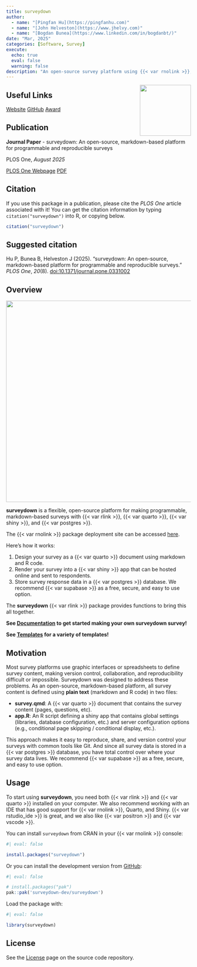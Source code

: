 ```yaml
---
title: surveydown
author:
  - name: "[Pingfan Hu](https://pingfanhu.com)"
  - name: "[John Helveston](https://www.jhelvy.com)"
  - name: "[Bogdan Bunea](https://www.linkedin.com/in/bogdanbt/)"
date: "Mar, 2025"
categories: [Software, Survey]
execute:
  echo: true
  eval: false
  warning: false
description: "An open-source survey platform using {{< var rnolink >}}, Quarto, Shiny, and PostgreSQL."
---
```


<a href='https://surveydown.org'><img src='surveydown.png' align="right" style="height:139px;"/></a>

## Useful Links

::: {.d-flex .justify-content-center .flex-wrap .text-center}
[<i class="bi bi-browser-safari"></i> Website](https://surveydown.org){.btn .btn-primary .m-1 style="width: 140px;"}
[<i class="bi bi-github"></i> GitHub](https://github.com/surveydown-dev/surveydown){.btn .btn-primary .m-1 style="width: 140px;"}
[<i class="bi bi-award"></i> Award](https://ospo.gwu.edu/2024-student-open-source-award-winners){.btn .btn-primary .m-1 style="width: 140px;"}
:::

## Publication

:::: {.card .mb-4 .custom-card}
::: {.card-body}
**Journal Paper** - surveydown: An open-source, markdown-based platform for programmable and reproducible surveys

PLOS One, *August 2025*

::: {.d-flex .justify-content-end}
[<i class="bi bi-journal-bookmark-fill"></i> PLOS One Webpage](https://journals.plos.org/plosone/article?id=10.1371/journal.pone.0331002){.btn .btn-outline-primary .mx-1}
[<i class="bi bi-file-earmark-pdf"></i> PDF](/pdf/surveydown_2025.pdf){.btn .btn-outline-primary .mx-1}
:::
:::
::::

## Citation

If you use this package in a publication, please cite the *PLOS One* article associated with it! You can get the citation information by typing `citation("surveydown")` into R, or copying below.

```r
citation("surveydown")
```

::: {.callout-note icon=false}

## Suggested citation

Hu P, Bunea B, Helveston J (2025). “surveydown: An open-source, markdown-based platform for programmable and reproducible surveys.” _PLOS One_, *20*(8). [doi:10.1371/journal.pone.0331002](https://doi.org/10.1371/journal.pone.0331002)

:::

## Overview

![](technologies.svg){fig-align="center" width="550"}

**surveydown** is a flexible, open-source platform for making programmable, markdown-based surveys with {{< var rlink >}}, {{< var quarto >}}, {{< var shiny >}}, and {{< var postgres >}}.

The {{< var rnolink >}} package deployment site can be accessed [here](https://pkg.surveydown.org/).

Here's how it works:

1. Design your survey as a {{< var quarto >}} document using markdown and R code.
2. Render your survey into a {{< var shiny >}} app that can be hosted online and sent to respondents.
3. Store survey response data in a {{< var postgres >}} database. We recommend {{< var supabase >}} as a free, secure, and easy to use option.

The **surveydown** {{< var rlink >}} package provides functions to bring this all together.

**See [Documentation](https://surveydown.org/documentation) to get started making
your own surveydown survey!**

**See [Templates](https://surveydown.org/templates) for a variety of templates!**

## Motivation

Most survey platforms use graphic interfaces or spreadsheets to define survey content, making version control, collaboration, and reproducibility difficult or impossible. Surveydown was designed to address these problems. As an open-source, markdown-based platform, all survey content is defined using **plain text** (markdown and R code) in two files:

- **survey.qmd**: A {{< var quarto >}} document that contains the survey content (pages, questions, etc).
- **app.R**: An R script defining a shiny app that contains global settings (libraries, database configuration, etc.) and server configuration options (e.g., conditional page skipping / conditional display, etc.).

This approach makes it easy to reproduce, share, and version control your surveys with common tools like Git. And since all survey data is stored in a {{< var postgres >}} database, you have total control over where your survey data lives. We recommend {{< var supabase >}} as a free, secure, and easy to use option.

## Usage

To start using **surveydown**, you need both {{< var rlink >}} and {{< var quarto >}} installed on your computer. We also recommend working with an IDE that has good support for {{< var rnolink >}}, Quarto, and Shiny. {{< var rstudio_ide >}} is great, and we also like {{< var positron >}} and {{< var vscode >}}.

You can install `surveydown` from CRAN in your {{< var rnolink >}} console:

```r
#| eval: false

install.packages("surveydown")
```

Or you can install the development version from [GitHub](https://github.com/surveydown-dev/surveydown):

```r
#| eval: false

# install.packages("pak")
pak::pak('surveydown-dev/surveydown')
```

Load the package with:

```r
#| eval: false

library(surveydown)
```

## License

See the [License](https://github.com/surveydown-dev/surveydown/blob/master/LICENSE.md) page on the source code repository.
